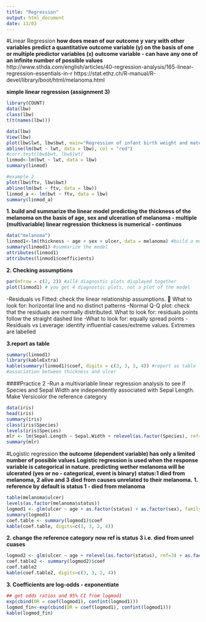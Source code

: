 ```yaml
---
title: "Regression"
output: html_document
date: 13/03
---
```



#Linear Regression
**how does mean of our outcome y vary with other variables**
**predict a quantitative outcome variable (y) on the basis of one or multiple predictor variables (x)**
**outcome variable - can have any one of an infinite number of possible values**
http://www.sthda.com/english/articles/40-regression-analysis/165-linear-regression-essentials-in-r
https://stat.ethz.ch/R-manual/R-devel/library/boot/html/melanoma.html

**simple linear regression (assignment 3)**
```r
library(COUNT)
data(lbw)
class(lbw)
t(t(names(lbw)))
```


```r
data(lbw)
View(lbw)
plot(lbw$lwt, lbw$bwt, main="Regression of infant birth weight and maternal weight at last menstrual period", xlab="Weight at last menstrual period", ylab="Birthweight (g)") +
abline(lm(bwt ~ lwt, data = lbw), col = "red")
#corr.test(lbw$bwt, lbw$lwt)
linmod<-lm(bwt ~ lwt, data = lbw)
summary(linmod)

#example 2
plot(lbw$ftv, lbw$bwt)
abline(lm(bwt ~ ftv, data = lbw))
linmod_a <- lm(bwt ~ ftv, data = lbw)
summary(linmod_a)
```





**1. build and summarize the linear model**
**predicting the thickness of the melanoma on the basis of age, sex and ulceration of melanoma - multiple (multivariable) linear regression**
**thickness is numerical - continuos**

```r
data("melanoma")
linmod1<-lm(thickness ~ age + sex + ulcer, data = melanoma) #build a model
summary(linmod1) #summarize the model
attributes(linmod1)
attributes(linmod1$coefficients)
```

**2. Checking assumptions**
```r
par(mfrow = c(2, 2)) #all4 diagnostic plots displayed together
plot(linmod1) # you get 4 diagnostic plots, not a plot of the model
```
-Residuals vs Fitted: check the linear relationship assumptions. 􏰀 What to look for: horizontal line and no distinct patterns
-Normal Q-Q plot: check that the residuals are normally distributed.  What to look for: residuals points follow the straight dashed line
-What to look for: equally spread points
-Residuals vs Leverage: identify influential cases/extreme values. Extremes are labelled

**3.report as table**
```r
summary(linmod1)
library(kableExtra)
kable(summary(linmod1)$coef, digits = c(3, 3, 3, 4)) #report as table
#association between thickness and ulcer
```

####Practice 2
-Run a multivariable linear regression analysis to see if Species and Sepal Width are independently associated with Sepal Length. Make Versicolor the reference category

```r
data(iris)
head(iris)
summary(iris)
class(iris$Species)
levels(iris$Species)
mlr <- lm(Sepal.Length ~ Sepal.Width + relevel(as.factor(Species), ref="versicolor"), data = iris)
summary(mlr)
```



#Logistic regression
**the outcome (dependent variable) has only a limited number of possible values** 
**Logistic regression is used when the response variable is categorical in nature.**
**predicting wether melanoma will be ulcerated (yes or no - categorical, event is binary)**
**status:1  died from melanoma, 2  alive and 3 died from causes unrelated to their melanoma.**
**1. reference by default is status 1 - died from melanoma**
```r
table(melanoma$ulcer)
levels(as.factor(melanoma$status))
logmod1 <- glm(ulcer ~ age + as.factor(status) + as.factor(sex), family = binomial, data = melanoma)
summary(logmod1)
coef.table <- summary(logmod1)$coef 
kable(coef.table, digits=c(3, 3, 2, 4))
```


**2. change the reference category**
**now ref is status 3 i.e. died from unrel cuases**
```r
logmod2 <- glm(ulcer ~ age + relevel(as.factor(status), ref=3) + as.factor(sex), family = binomial, data = melanoma)
coef.table2 <- summary(logmod2)$coef 
coef.table2
kable(coef.table2, digits=c(3, 3, 2, 4))
```

**3. Coefficients are log-odds - exponentiate**
```r
## get odds ratios and 95% CI from logmod1 
exp(cbind(OR = coef(logmod1), confint(logmod1)))
logmod_fin<-exp(cbind(OR = coef(logmod1), confint(logmod1))) 
kable(logmod_fin)
```












